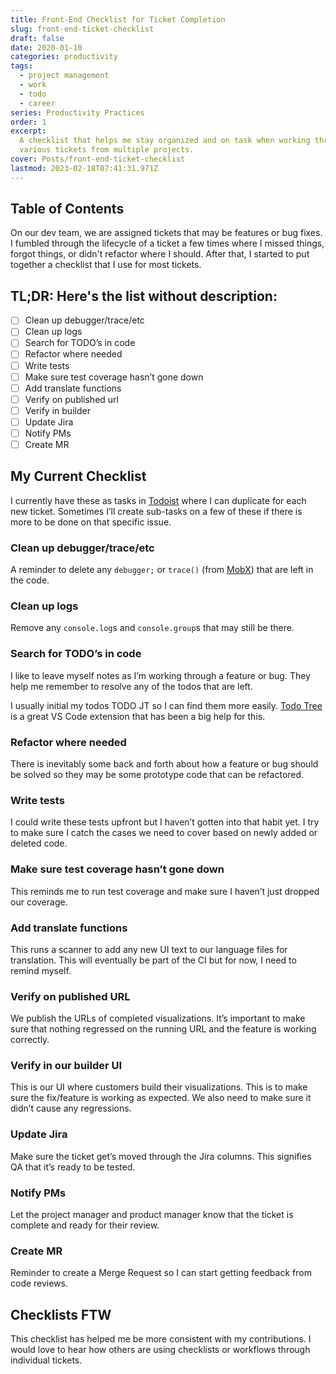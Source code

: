 ```yaml
---
title: Front-End Checklist for Ticket Completion
slug: front-end-ticket-checklist
draft: false
date: 2020-01-10
categories: productivity
tags:
  - project management
  - work
  - todo
  - career
series: Productivity Practices
order: 1
excerpt:
  A checklist that helps me stay organized and on task when working through
  various tickets from multiple projects.
cover: Posts/front-end-ticket-checklist
lastmod: 2023-02-18T07:41:31.971Z
---
```


## Table of Contents

On our dev team, we are assigned tickets that may be features or bug fixes. I fumbled through the lifecycle of a ticket a few times where I missed things, forgot things, or didn't refactor where I should. After that, I started to put together a checklist that I use for most tickets.

## TL;DR: Here's the list without description:

- [ ] Clean up debugger/trace/etc
- [ ] Clean up logs
- [ ] Search for TODO’s in code
- [ ] Refactor where needed
- [ ] Write tests
- [ ] Make sure test coverage hasn’t gone down
- [ ] Add translate functions
- [ ] Verify on published url
- [ ] Verify in builder
- [ ] Update Jira
- [ ] Notify PMs
- [ ] Create MR

## My Current Checklist

I currently have these as tasks in [Todoist](https://todoist.com/) where I can duplicate for each new ticket. Sometimes I’ll create sub-tasks on a few of these if there is more to be done on that specific issue.

### Clean up debugger/trace/etc

A reminder to delete any `debugger;` or `trace()` (from [MobX](https://mobx.js.org/README.html)) that are left in the code.

### Clean up logs

Remove any `console.log`s and `console.group`s that may still be there.

### Search for TODO’s in code

I like to leave myself notes as I’m working through a feature or bug. They help me remember to resolve any of the todos that are left.

I usually initial my todos TODO JT so I can find them more easily. [Todo Tree](https://marketplace.visualstudio.com/items?itemName=Gruntfuggly.todo-tree) is a great VS Code extension that has been a big help for this.

### Refactor where needed

There is inevitably some back and forth about how a feature or bug should be solved so they may be some prototype code that can be refactored.

### Write tests

I could write these tests upfront but I haven’t gotten into that habit yet. I try to make sure I catch the cases we need to cover based on newly added or deleted code.

### Make sure test coverage hasn’t gone down

This reminds me to run test coverage and make sure I haven’t just dropped our coverage.

### Add translate functions

This runs a scanner to add any new UI text to our language files for translation. This will eventually be part of the CI but for now, I need to remind myself.

### Verify on published URL

We publish the URLs of completed visualizations. It’s important to make sure that nothing regressed on the running URL and the feature is working correctly.

### Verify in our builder UI

This is our UI where customers build their visualizations. This is to make sure the fix/feature is working as expected. We also need to make sure it didn’t cause any regressions.

### Update Jira

Make sure the ticket get’s moved through the Jira columns. This signifies QA that it’s ready to be tested.

### Notify PMs

Let the project manager and product manager know that the ticket is complete and ready for their review.

### Create MR

Reminder to create a Merge Request so I can start getting feedback from code reviews.

## Checklists FTW

This checklist has helped me be more consistent with my contributions. I would love to hear how others are using checklists or workflows through individual tickets.
